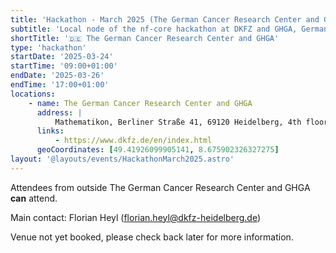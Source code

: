 ```yaml
---
title: 'Hackathon - March 2025 (The German Cancer Research Center and GHGA)'
subtitle: 'Local node of the nf-core hackathon at DKFZ and GHGA, Germany'
shortTitle: '🇩🇪 The German Cancer Research Center and GHGA'
type: 'hackathon'
startDate: '2025-03-24'
startTime: '09:00+01:00'
endDate: '2025-03-26'
endTime: '17:00+01:00'
locations:
    - name: The German Cancer Research Center and GHGA
      address: |
          Mathematikon, Berliner Straße 41, 69120 Heidelberg, 4th floor
      links:
          - https://www.dkfz.de/en/index.html
      geoCoordinates: [49.41926099905141, 8.675902326327275]
layout: '@layouts/events/HackathonMarch2025.astro'
---
```


Attendees from outside The German Cancer Research Center and GHGA **can** attend.

Main contact: Florian Heyl ([florian.heyl@dkfz-heidelberg.de](mailto:florian.heyl@dkfz-heidelberg.de))

Venue not yet booked, please check back later for more information.
